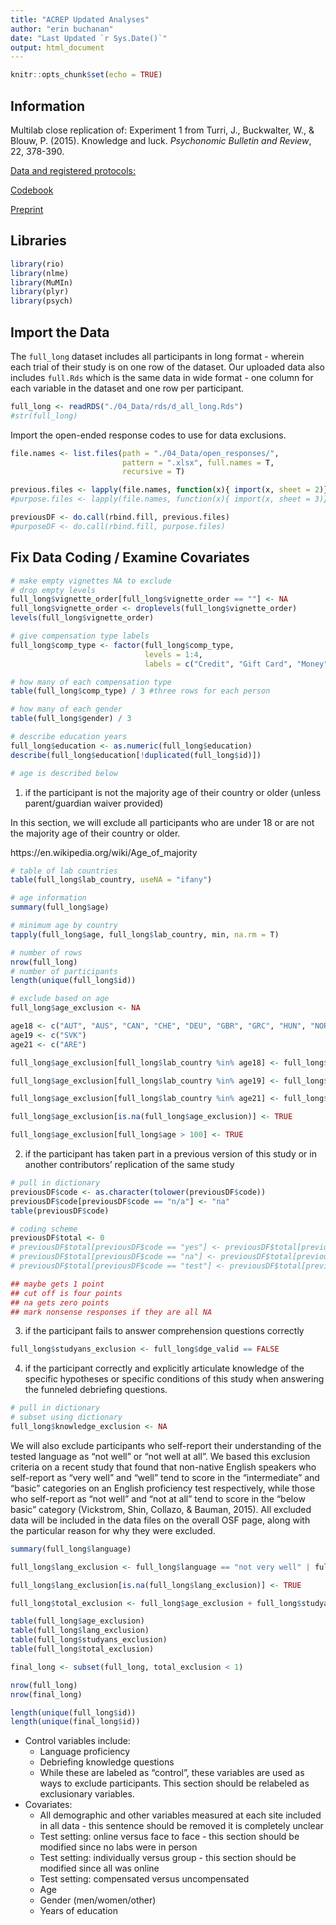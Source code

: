 ```yaml
---
title: "ACREP Updated Analyses"
author: "erin buchanan"
date: "Last Updated `r Sys.Date()`"
output: html_document
---
```


```r
knitr::opts_chunk$set(echo = TRUE)
```

## Information

Multilab close replication of: Experiment 1 from Turri, J., Buckwalter, W., & Blouw, P. (2015). Knowledge and luck. *Psychonomic Bulletin and Review*, 22, 378-390.

[Data and registered protocols:](https://osf.io/n5b3w/)

[Codebook](https://docs.google.com/spreadsheets/d/1KjXqgfVgguHeDXVtlHHhJ9zsRGVDfPVPH4tbh75P46U/edit#gid=903093128)

[Preprint](https://psyarxiv.com/zeux9/)

## Libraries

```r
library(rio)
library(nlme)
library(MuMIn)
library(plyr)
library(psych)
```

## Import the Data

The `full_long` dataset includes all participants in long format - wherein each trial of their study is on one row of the dataset. Our uploaded data also includes `full.Rds` which is the same data in wide format - one column for each variable in the dataset and one row per participant.

```r
full_long <- readRDS("./04_Data/rds/d_all_long.Rds")
#str(full_long)
```

Import the open-ended response codes to use for data exclusions.

```r
file.names <- list.files(path = "./04_Data/open_responses/", 
                         pattern = ".xlsx", full.names = T, 
                         recursive = T)

previous.files <- lapply(file.names, function(x){ import(x, sheet = 2)})
#purpose.files <- lapply(file.names, function(x){ import(x, sheet = 3)})

previousDF <- do.call(rbind.fill, previous.files)
#purposeDF <- do.call(rbind.fill, purpose.files)
```

## Fix Data Coding / Examine Covariates  

```r
# make empty vignettes NA to exclude
# drop empty levels 
full_long$vignette_order[full_long$vignette_order == ""] <- NA
full_long$vignette_order <- droplevels(full_long$vignette_order) 
levels(full_long$vignette_order)

# give compensation type labels 
full_long$comp_type <- factor(full_long$comp_type, 
                              levels = 1:4,
                              labels = c("Credit", "Gift Card", "Money", "Other"))

# how many of each compensation type 
table(full_long$comp_type) / 3 #three rows for each person 

# how many of each gender
table(full_long$gender) / 3

# describe education years
full_long$education <- as.numeric(full_long$education)
describe(full_long$education[!duplicated(full_long$id)])

# age is described below 
```

  (1) if the participant is not the majority age of their country or older (unless parent/guardian waiver provided)

In this section, we will exclude all participants who are under 18 or are not the majority age of their country or older.

https://en.wikipedia.org/wiki/Age_of_majority

```r
# table of lab countries
table(full_long$lab_country, useNA = "ifany")

# age information
summary(full_long$age)

# minimum age by country
tapply(full_long$age, full_long$lab_country, min, na.rm = T)

# number of rows
nrow(full_long)
# number of participants
length(unique(full_long$id))

# exclude based on age
full_long$age_exclusion <- NA

age18 <- c("AUT", "AUS", "CAN", "CHE", "DEU", "GBR", "GRC", "HUN", "NOR", "NZL", "POL", "PRT", "ROU", "RUS", "SGP", "TUR", "TWN", "USA")
age19 <- c("SVK")
age21 <- c("ARE")

full_long$age_exclusion[full_long$lab_country %in% age18] <- full_long$age[full_long$lab_country %in% age18] < 18

full_long$age_exclusion[full_long$lab_country %in% age19] <- full_long$age[full_long$lab_country %in% age19] < 19

full_long$age_exclusion[full_long$lab_country %in% age21] <- full_long$age[full_long$lab_country %in% age21] < 21

full_long$age_exclusion[is.na(full_long$age_exclusion)] <- TRUE

full_long$age_exclusion[full_long$age > 100] <- TRUE
```

(2) if the participant has taken part in a previous version of this study or in another contributors' replication of the same study

```r
# pull in dictionary 
previousDF$code <- as.character(tolower(previousDF$code))
previousDF$code[previousDF$code == "n/a"] <- "na"
table(previousDF$code)

# coding scheme
previousDF$total <- 0
# previousDF$total[previousDF$code == "yes"] <- previousDF$total[previousDF$code == "yes"] + 2
# previousDF$total[previousDF$code == "na"] <- previousDF$total[previousDF$code == "na"] + 4
# previousDF$total[previousDF$code == "test"] <- previousDF$total[previousDF$code == "test"] + 4

## maybe gets 1 point 
## cut off is four points 
## na gets zero points 
## mark nonsense responses if they are all NA 
```

(3) if the participant fails to answer comprehension questions correctly

```r
full_long$studyans_exclusion <- full_long$dge_valid == FALSE
```

(4) if the participant correctly and explicitly articulate knowledge of the specific hypotheses or specific conditions of this study when answering the funneled debriefing questions. 

```r
# pull in dictionary 
# subset using dictionary 
full_long$knowledge_exclusion <- NA
```

We will also exclude participants who self-report their understanding of the tested language as "not well" or "not well at all". We based this exclusion criteria on a recent study that found that non-native English speakers who self-report as "very well" and "well" tend to score in the "intermediate" and "basic" categories on an English proficiency test respectively, while those who self-report as "not well" and "not at all" tend to score in the "below basic" category (Vickstrom, Shin, Collazo, & Bauman, 2015). All excluded data will be included in the data files on the overall OSF page, along with the particular reason for why they were excluded. 

```r
summary(full_long$language)

full_long$lang_exclusion <- full_long$language == "not very well" | full_long$language == "not well at all" 

full_long$lang_exclusion[is.na(full_long$lang_exclusion)] <- TRUE
```

```r
full_long$total_exclusion <- full_long$age_exclusion + full_long$studyans_exclusion + full_long$lang_exclusion #### ADD OTHER TWO

table(full_long$age_exclusion)
table(full_long$lang_exclusion)
table(full_long$studyans_exclusion)
table(full_long$total_exclusion)

final_long <- subset(full_long, total_exclusion < 1)

nrow(full_long)
nrow(final_long)

length(unique(full_long$id))
length(unique(final_long$id))
```





- Control variables include:
  - Language proficiency
  - Debriefing knowledge questions
  - While these are labeled as "control", these variables are used as ways to exclude participants. This section should be relabeled as exclusionary variables. 
  
- Covariates:
  - All demographic and other variables measured at each site included in all data - this sentence should be removed it is completely unclear 
  - Test setting: online versus face to face - this section should be modified since no labs were in person 
  - Test setting: individually versus group - this section should be modified since all was online
  - Test setting: compensated versus uncompensated
  - Age
  - Gender (men/women/other)
  - Years of education 
  